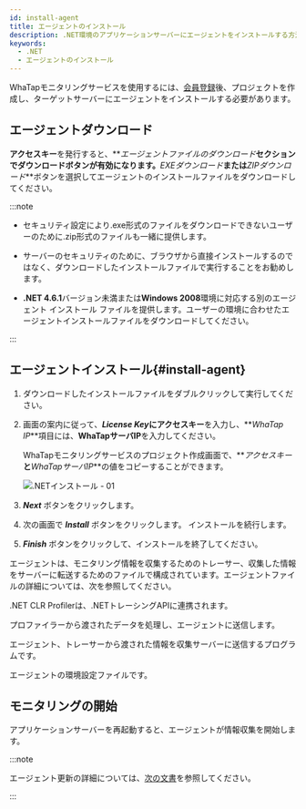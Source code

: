 ```yaml
---
id: install-agent
title: エージェントのインストール
description: .NET環境のアプリケーションサーバーにエージェントをインストールする方法を提供します。
keywords:
  - .NET
  - エージェントのインストール
---
```



WhaTapモニタリングサービスを使用するには、[会員登録](https://www.whatap.io/ja/signup/)後、プロジェクトを作成し、ターゲットサーバーにエージェントをインストールする必要があります。


<Createprojectv2 />


<Accesskeyv2 />

## エージェントダウンロード

**アクセスキー**を発行すると、**_エージェントファイルのダウンロード_**セクションでダウンロードボタンが有効になります。**_EXEダウンロード_**または**_ZIPダウンロード_**ボタンを選択してエージェントのインストールファイルをダウンロードしてください。

:::note

- セキュリティ設定により.exe形式のファイルをダウンロードできないユーザーのために.zip形式のファイルも一緒に提供します。

- サーバーのセキュリティのために、ブラウザから直接インストールするのではなく、ダウンロードしたインストールファイルで実行することをお勧めします。

- **.NET 4.6.1**バージョン未満または**Windows 2008**環境に対応する別のエージェント インストール ファイルを提供します。ユーザーの環境に合わせたエージェントインストールファイルをダウンロードしてください。 

:::

## エージェントインストール{#install-agent}

1. ダウンロードしたインストールファイルをダブルクリックして実行してください。

2. 画面の案内に従って、**_License Key_**に**アクセスキー**を入力し、**_WhaTap IP_**項目には、**WhaTapサーバIP**を入力してください。

   WhaTapモニタリングサービスのプロジェクト作成画面で、**_アクセスキー_**と**_WhaTapサーバIP_**の値をコピーすることができます。

   ![.NETインストール - 01](https://img.whatap.io/media/agent_dotnet/install/agent_install_02.png)

3. **_Next_** ボタンをクリックします。

4. 次の画面で **_Install_** ボタンをクリックします。 インストールを続行します。

5. **_Finish_** ボタンをクリックして、インストールを終了してください。

エージェントは、モニタリング情報を収集するためのトレーサー、収集した情報をサーバーに転送するためのファイルで構成されています。エージェントファイルの詳細については、次を参照してください。

<Filetree name="whatap">

<FiletreeItem name="WhaTap.ClrProfiler.dll" type="file">.NET CLR Profilerは、.NETトレーシングAPIに連携されます。</FiletreeItem>

<FiletreeItem name="WhaTap.Trace.dll" type="file">プロファイラーから渡されたデータを処理し、エージェントに送信します。</FiletreeItem>

<FiletreeItem name="whatap_dotnet.exe" type="file">エージェント、トレーサーから渡された情報を収集サーバーに送信するプログラムです。</FiletreeItem>

<FiletreeItem name="whatap.conf" type="file">エージェントの環境設定ファイルです。</FiletreeItem>

</Filetree>

## モニタリングの開始

アプリケーションサーバーを再起動すると、エージェントが情報収集を開始します。

:::note

エージェント更新の詳細については、[次の文書](agent-manage)を参照してください。

:::
